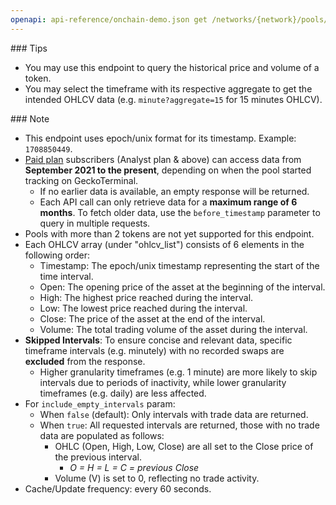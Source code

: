 ```yaml
---
openapi: api-reference/onchain-demo.json get /networks/{network}/pools/{pool_address}/ohlcv/{timeframe}
---
```


<Tip>
  ### Tips

  - You may use this endpoint to query the historical price and volume of a token.
  - You may select the timeframe with its respective aggregate to get the intended OHLCV data (e.g. `minute?aggregate=15` for 15 minutes OHLCV).
</Tip>

<Note>
  ### Note

  - This endpoint uses epoch/unix format for its timestamp. Example: `1708850449`.
  - [Paid plan](https://www.coingecko.com/en/api/pricing) subscribers (Analyst plan & above) can access data from **September 2021 to the present**, depending on when the pool started tracking on GeckoTerminal.
    - If no earlier data is available, an empty response will be returned.
    - Each API call can only retrieve data for a **maximum range of 6 months**. To fetch older data, use the `before_timestamp` parameter to query in multiple requests.
  - Pools with more than 2 tokens are not yet supported for this endpoint.
  - Each OHLCV array (under "ohlcv_list") consists of 6 elements in the following order:
    - Timestamp: The epoch/unix timestamp representing the start of the time interval.
    - Open: The opening price of the asset at the beginning of the interval.
    - High: The highest price reached during the interval.
    - Low: The lowest price reached during the interval.
    - Close: The price of the asset at the end of the interval.
    - Volume: The total trading volume of the asset during the interval.
  - **Skipped Intervals**: To ensure concise and relevant data, specific timeframe intervals (e.g. minutely) with no recorded swaps are **excluded** from the response.
    - Higher granularity timeframes (e.g. 1 minute) are more likely to skip intervals due to periods of inactivity, while lower granularity timeframes (e.g. daily) are less affected.
  - For `include_empty_intervals` param:
    - When `false` (default): Only intervals with trade data are returned.
    - When `true`: All requested intervals are returned, those with no trade data are populated as follows:
      - OHLC (Open, High, Low, Close) are all set to the Close price of the previous interval.
        - *O = H = L = C = previous Close*
      - Volume (V) is set to 0, reflecting no trade activity.
  - Cache/Update frequency: every 60 seconds.
</Note>
